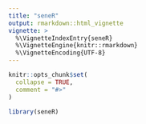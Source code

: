 ```yaml
---
title: "seneR"
output: rmarkdown::html_vignette
vignette: >
  %\VignetteIndexEntry{seneR}
  %\VignetteEngine{knitr::rmarkdown}
  %\VignetteEncoding{UTF-8}
---
```


```r
knitr::opts_chunk$set(
  collapse = TRUE,
  comment = "#>"
)
```

```r
library(seneR)
```
